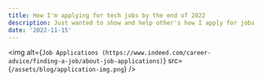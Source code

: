 ```yaml
---
title: How I'm applying for tech jobs by the end of 2022
description: Just wanted to show and help other's how I apply for jobs efficently without having to input manually for job applications.
date: '2022-11-15'
---
```


<img
  alt={`Job Applications (https://www.indeed.com/career-advice/finding-a-job/about-job-applications)`}
  src={`/assets/blog/application-img.png`}
/>

